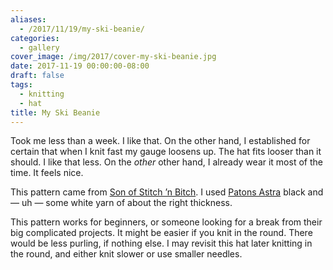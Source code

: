 ```yaml
---
aliases:
  - /2017/11/19/my-ski-beanie/
categories:
  - gallery
cover_image: /img/2017/cover-my-ski-beanie.jpg
date: 2017-11-19 00:00:00-08:00
draft: false
tags:
  - knitting
  - hat
title: My Ski Beanie
---
```


Took me less than a week. I like that. On the other hand, I established for
certain that when I knit fast my gauge loosens up. The hat fits looser than it
should. I like that less. On the *other* other hand, I already wear it most of
the time. It feels nice.

[Patons Astra]: http://www.yarnspirations.com/yarn/astra.html?super_attribute=YToxOntpOjQ1NjtzOjU6IjQ1NzA1Ijt9
[Son of Stitch ’n Bitch]: https://www.goodreads.com/book/show/170305.Son_of_Stitch_n_Bitch

This pattern came from [Son of Stitch ’n Bitch][].
I used [Patons Astra][] black and — uh — some white yarn of about the right
thickness.


This pattern works for beginners, or someone looking for a break from their big
complicated projects. It might be easier if you knit in the round. There would
be less purling, if nothing else. I may revisit this hat later knitting in the
round, and either knit slower or use smaller needles.
